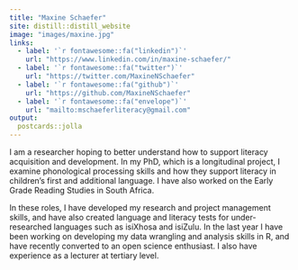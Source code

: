```yaml
---
title: "Maxine Schaefer"
site: distill::distill_website
image: "images/maxine.jpg"
links:
  - label: '`r fontawesome::fa("linkedin")`'
    url: "https://www.linkedin.com/in/maxine-schaefer/"
  - label: '`r fontawesome::fa("twitter")`'
    url: "https://twitter.com/MaxineNSchaefer"
  - label: '`r fontawesome::fa("github")`'
    url: "https://github.com/MaxineNSchaefer"
  - label: '`r fontawesome::fa("envelope")`'
    url: "mailto:mschaeferliteracy@gmail.com"
output:
  postcards::jolla
---
```

 
I am a researcher hoping to better understand how to support literacy acquisition and development. In my PhD, which is a longitudinal project, I examine phonological processing skills and how they support literacy in children's first and additional language. I have also worked on the Early Grade Reading Studies in South Africa.

In these roles, I have developed my research and project management skills, and have also created language and literacy tests for under-researched languages such as isiXhosa and isiZulu. In the last year I have been working on developing my data wrangling and analysis skills in R, and have recently converted to an open science enthusiast. I also have experience as a lecturer at tertiary level.
